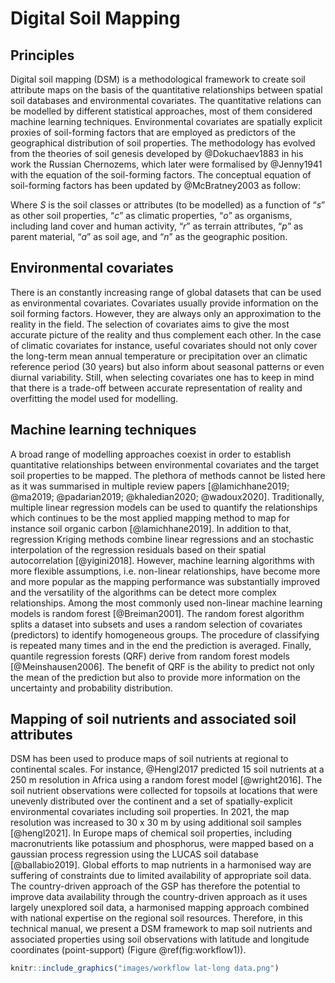 # Digital Soil Mapping

## Principles 

Digital soil mapping (DSM) is a methodological framework to create soil attribute maps on the basis of the quantitative relationships between spatial soil databases and environmental covariates. The quantitative relations can be modelled by different statistical approaches, most of them considered machine learning techniques. Environmental covariates are spatially explicit proxies of soil-forming factors that are employed as predictors of the geographical distribution of soil properties. The methodology has evolved from the theories of soil genesis developed by @Dokuchaev1883 in his work the Russian Chernozems, which later were formalised by @Jenny1941 with the equation of the soil-forming factors. The conceptual equation of soil-forming factors has been updated by @McBratney2003 as follow:

\begin{equation} 
  S = f\left(s,c,o,r,p,a,n\right)
  (\#eq:scorpan)
\end{equation} 

Where $S$ is the soil classes or attributes (to be modelled) as a function of “$s$” as other soil properties, “$c$” as climatic properties, “$o$” as organisms, including land cover and human activity, “$r$” as terrain attributes, “$p$” as parent material, “$a$” as soil age, and “$n$” as the geographic position. 

## Environmental covariates
There is an constantly increasing range of global datasets that can be used as environmental covariates. Covariates usually provide information on the soil forming factors. However, they are always only an approximation to the reality in the field. The selection of covariates aims to give the most accurate picture of the reality and thus complement each other. In the case of climatic covariates for instance, useful covariates should not only cover the long-term mean annual temperature or precipitation over an climatic reference period (30 years) but also inform about seasonal patterns or even diurnal variability. Still, when selecting covariates one has to keep in mind that there is a trade-off between accurate representation of reality and overfitting the model used for modelling.

## Machine learning techniques
A broad range of modelling approaches coexist in order to establish quantitative relationships between environmental covariates and the target soil properties to be mapped. The plethora of methods cannot be listed here as it was summarised in multiple review papers [@lamichhane2019; @ma2019; @padarian2019; @khaledian2020; @wadoux2020].
Traditionally, multiple linear regression models can be used to quantify the relationships which continues to be the most applied mapping method to map for instance soil organic carbon [@lamichhane2019]. In addition to that, regression Kriging methods combine linear regressions and an stochastic interpolation of the regression residuals based on their spatial autocorrelation [@yigini2018]. 
However, machine learning algorithms with more flexible assumptions, i.e. non-linear relationships, have become more and more popular as the mapping performance was substantially improved and the versatility of the algorithms can be detect more complex relationships.
Among the most commonly used non-linear machine learning models is random forest [@Breiman2001]. The random forest algorithm splits a dataset into subsets and uses a random selection of covariates (predictors) to identify homogeneous groups. The procedure of classifying is repeated many times and in the end the prediction is averaged. Finally, quantile regression forests (QRF) derive from random forest models [@Meinshausen2006]. The benefit of QRF is the ability to predict not only the mean of the prediction but also to provide more information on the uncertainty and probability distribution. 

## Mapping of soil nutrients and associated soil attributes
DSM has been used to produce maps of soil nutrients at regional to continental scales. For instance, @Hengl2017 predicted 15 soil nutrients at a 250 m resolution in Africa using a random forest model [@wright2016]. The soil nutrient observations were collected for topsoils at locations that were unevenly distributed over the continent and a set of spatially-explicit environmental covariates including soil properties. In 2021, the map resolution was increased to 30 x 30 m by using additional soil samples [@hengl2021].
In Europe maps of chemical soil properties, including macronutrients like potassium and phosphorus, were mapped based on a gaussian process regression using the LUCAS soil database [@ballabio2019].
Global efforts to map nutrients in a harmonised way are suffering of constraints due to limited availability of appropriate soil data. The country-driven approach of the GSP has therefore the potential to improve data availability through the country-driven approach as it uses largely unexplored soil data, a harmonised mapping approach combined with national expertise on the regional soil resources. Therefore, in this technical manual, we present a DSM framework to map soil nutrients and associated properties using soil observations with latitude and longitude coordinates (point-support) (Figure \@ref(fig:workflow1)).

```r
knitr::include_graphics("images/workflow lat-long data.png")
```

